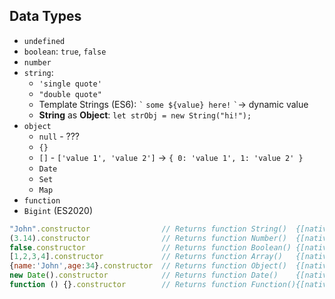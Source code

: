## Data Types

- `undefined`
- `boolean`: `true`, `false`
- `number`
- `string`:
  - `'single quote'`
  - `"double quote"`
  - Template Strings (ES6): `` ` `` `some ${value} here!` `` ` ``-> dynamic value
  - **String** as **Object**: `let strObj = new String("hi!");`
- `object`
  - `null` - ???
  - `{}`
  - `[]` - `['value 1', 'value 2']` -> `{ 0: 'value 1', 1: 'value 2' }`
  - `Date`
  - `Set`
  - `Map`
- `function`
- `Bigint` (ES2020)

```js
"John".constructor                // Returns function String()  {[native code]}
(3.14).constructor                // Returns function Number()  {[native code]}
false.constructor                 // Returns function Boolean() {[native code]}
[1,2,3,4].constructor             // Returns function Array()   {[native code]}
{name:'John',age:34}.constructor  // Returns function Object()  {[native code]}
new Date().constructor            // Returns function Date()    {[native code]}
function () {}.constructor        // Returns function Function(){[native code]}
```
